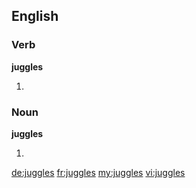 ==English==

===Verb===
'''juggles'''

# {{third-person singular of|juggle}}

===Noun===
'''juggles'''

# {{plural of|juggle}}

[[de:juggles]]
[[fr:juggles]]
[[my:juggles]]
[[vi:juggles]]